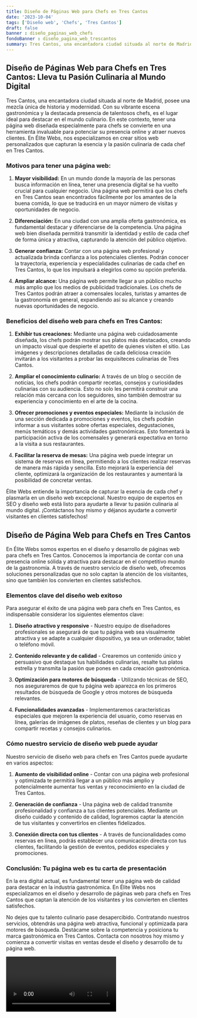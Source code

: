 ```yaml
---
title: Diseño de Páginas Web para Chefs en Tres Cantos
date: '2023-10-04'
tags: ['Diseño web', 'Chefs', 'Tres Cantos']
draft: false
banner : diseño_paginas_web_chefs
fondoBanner : diseño_pagina_web_trescantos
summary: Tres Cantos, una encantadora ciudad situada al norte de Madrid, posee una mezcla única de historia y modernidad. Con su vibrante escena gastronómica y la destacada presencia de talentosos chefs, es el lugar ideal para destacar en el mundo culinario. En este contexto, tener una página web diseñada especialmente para chefs se convierte en una herramienta invaluable para potenciar su presencia online y atraer nuevos clientes. En Élite Webs, nos especializamos en crear sitios web personalizados que capturan la esencia y la pasión culinaria de cada chef en Tres Cantos. 
---
```


## Diseño de Páginas Web para Chefs en Tres Cantos: Lleva tu Pasión Culinaria al Mundo Digital

Tres Cantos, una encantadora ciudad situada al norte de Madrid, posee una mezcla única de historia y modernidad. Con su vibrante escena gastronómica y la destacada presencia de talentosos chefs, es el lugar ideal para destacar en el mundo culinario. En este contexto, tener una página web diseñada especialmente para chefs se convierte en una herramienta invaluable para potenciar su presencia online y atraer nuevos clientes. En Élite Webs, nos especializamos en crear sitios web personalizados que capturan la esencia y la pasión culinaria de cada chef en Tres Cantos. 

### Motivos para tener una página web:

1. **Mayor visibilidad:** En un mundo donde la mayoría de las personas busca información en línea, tener una presencia digital se ha vuelto crucial para cualquier negocio. Una página web permitirá que los chefs en Tres Cantos sean encontrados fácilmente por los amantes de la buena comida, lo que se traducirá en un mayor número de visitas y oportunidades de negocio.

2. **Diferenciación:** En una ciudad con una amplia oferta gastronómica, es fundamental destacar y diferenciarse de la competencia. Una página web bien diseñada permitirá transmitir la identidad y estilo de cada chef de forma única y atractiva, capturando la atención del público objetivo.

3. **Generar confianza:** Contar con una página web profesional y actualizada brinda confianza a los potenciales clientes. Podrán conocer la trayectoria, experiencia y especialidades culinarias de cada chef en Tres Cantos, lo que los impulsará a elegirlos como su opción preferida.

4. **Ampliar alcance:** Una página web permite llegar a un público mucho más amplio que los medios de publicidad tradicionales. Los chefs de Tres Cantos podrán atraer a comensales locales, turistas y amantes de la gastronomía en general, expandiendo así su alcance y creando nuevas oportunidades de negocio.

### Beneficios del diseño web para chefs en Tres Cantos:

1. **Exhibir tus creaciones:** Mediante una página web cuidadosamente diseñada, los chefs podrán mostrar sus platos más destacados, creando un impacto visual que despierte el apetito de quienes visiten el sitio. Las imágenes y descripciones detalladas de cada deliciosa creación invitarán a los visitantes a probar las exquisiteces culinarias de Tres Cantos.

2. **Ampliar el conocimiento culinario:** A través de un blog o sección de noticias, los chefs podrán compartir recetas, consejos y curiosidades culinarias con su audiencia. Esto no solo les permitirá construir una relación más cercana con los seguidores, sino también demostrar su experiencia y conocimiento en el arte de la cocina.

3. **Ofrecer promociones y eventos especiales:** Mediante la inclusión de una sección dedicada a promociones y eventos, los chefs podrán informar a sus visitantes sobre ofertas especiales, degustaciones, menús temáticos y demás actividades gastronómicas. Esto fomentará la participación activa de los comensales y generará expectativa en torno a la visita a sus restaurantes.

4. **Facilitar la reserva de mesas:** Una página web puede integrar un sistema de reservas en línea, permitiendo a los clientes realizar reservas de manera más rápida y sencilla. Esto mejorará la experiencia del cliente, optimizará la organización de los restaurantes y aumentará la posibilidad de concretar ventas.

Élite Webs entiende la importancia de capturar la esencia de cada chef y plasmarla en un diseño web excepcional. Nuestro equipo de expertos en SEO y diseño web está listo para ayudarte a llevar tu pasión culinaria al mundo digital. ¡Contáctanos hoy mismo y déjanos ayudarte a convertir visitantes en clientes satisfechos!

<GifSeo />

<Cta />

## Diseño de Página Web para Chefs en Tres Cantos

En Élite Webs somos expertos en el diseño y desarrollo de páginas web para chefs en Tres Cantos. Conocemos la importancia de contar con una presencia online sólida y atractiva para destacar en el competitivo mundo de la gastronomía. A través de nuestro servicio de diseño web, ofrecemos soluciones personalizadas que no solo captan la atención de los visitantes, sino que también los convierten en clientes satisfechos.

### Elementos clave del diseño web exitoso

Para asegurar el éxito de una página web para chefs en Tres Cantos, es indispensable considerar los siguientes elementos clave:

1. **Diseño atractivo y responsive** - Nuestro equipo de diseñadores profesionales se asegurará de que tu página web sea visualmente atractiva y se adapte a cualquier dispositivo, ya sea un ordenador, tablet o teléfono móvil.

2. **Contenido relevante y de calidad** - Crearemos un contenido único y persuasivo que destaque tus habilidades culinarias, resalte tus platos estrella y transmita la pasión que pones en cada creación gastronómica.

3. **Optimización para motores de búsqueda** - Utilizando técnicas de SEO, nos aseguraremos de que tu página web aparezca en los primeros resultados de búsqueda de Google y otros motores de búsqueda relevantes.

4. **Funcionalidades avanzadas** - Implementaremos características especiales que mejoren la experiencia del usuario, como reservas en línea, galerías de imágenes de platos, reseñas de clientes y un blog para compartir recetas y consejos culinarios.

### Cómo nuestro servicio de diseño web puede ayudar

Nuestro servicio de diseño web para chefs en Tres Cantos puede ayudarte en varios aspectos:

1. **Aumento de visibilidad online** - Contar con una página web profesional y optimizada te permitirá llegar a un público más amplio y potencialmente aumentar tus ventas y reconocimiento en la ciudad de Tres Cantos.

2. **Generación de confianza** - Una página web de calidad transmite profesionalidad y confianza a tus clientes potenciales. Mediante un diseño cuidado y contenido de calidad, lograremos captar la atención de tus visitantes y convertirlos en clientes fidelizados.

3. **Conexión directa con tus clientes** - A través de funcionalidades como reservas en línea, podrás establecer una comunicación directa con tus clientes, facilitando la gestión de eventos, pedidos especiales y promociones.

### Conclusión: Tu página web es tu carta de presentación

En la era digital actual, es fundamental tener una página web de calidad para destacar en la industria gastronómica. En Élite Webs nos especializamos en el diseño y desarrollo de páginas web para chefs en Tres Cantos que captan la atención de los visitantes y los convierten en clientes satisfechos.

No dejes que tu talento culinario pase desapercibido. Contratando nuestros servicios, obtendrás una página web atractiva, funcional y optimizada para motores de búsqueda. Destácame sobre la competencia y posiciona tu marca gastronómica en Tres Cantos. Contacta con nosotros hoy mismo y comienza a convertir visitas en ventas desde el diseño y desarrollo de tu página web.

<Video />

<CtaBot job='Chefs' city='Tres Cantos'/>

<Gmaps query='Tres Cantos+españa+maps' />